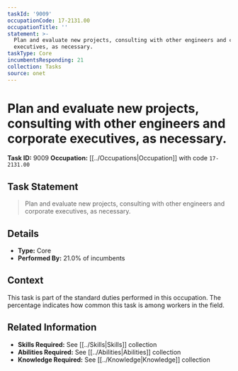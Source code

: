 ```yaml
---
taskId: '9009'
occupationCode: 17-2131.00
occupationTitle: ''
statement: >-
  Plan and evaluate new projects, consulting with other engineers and corporate
  executives, as necessary.
taskType: Core
incumbentsResponding: 21
collection: Tasks
source: onet
---
```

# Plan and evaluate new projects, consulting with other engineers and corporate executives, as necessary.

**Task ID:** 9009
**Occupation:** [[../Occupations|Occupation]] with code `17-2131.00`

## Task Statement

> Plan and evaluate new projects, consulting with other engineers and corporate executives, as necessary.

## Details

- **Type:** Core
- **Performed By:** 21.0% of incumbents

## Context

This task is part of the standard duties performed in this occupation. The percentage indicates how common this task is among workers in the field.

## Related Information

- **Skills Required:** See [[../Skills|Skills]] collection
- **Abilities Required:** See [[../Abilities|Abilities]] collection
- **Knowledge Required:** See [[../Knowledge|Knowledge]] collection
